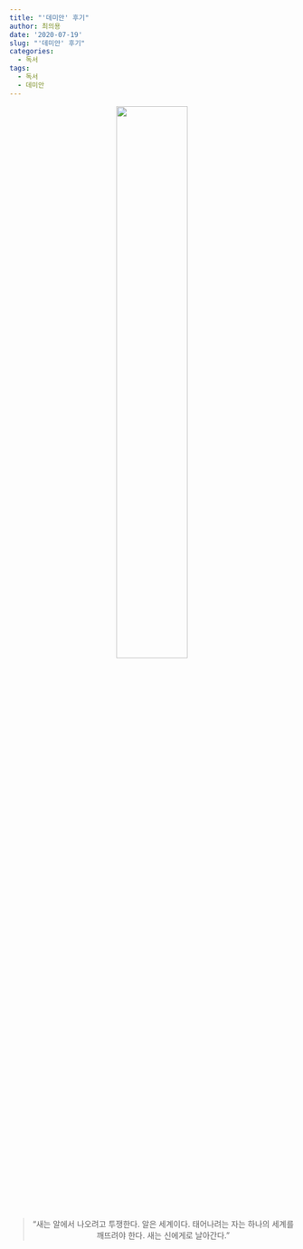 ```yaml
---
title: "'데미안' 후기"
author: 최의용
date: '2020-07-19'
slug: "'데미안' 후기"
categories:
  - 독서
tags:
  - 독서
  - 데미안
---
```


<center>
![](/post/2020-07-19-demian-review_files/KakaoTalk_20200719_205157268.jpg){width=50%}
</center>

<center>
> "새는 알에서 나오려고 투쟁한다. 알은 세계이다. 태어나려는 자는 하나의 세계를 깨뜨려야 한다. 새는 신에게로 날아간다." 
</center>


